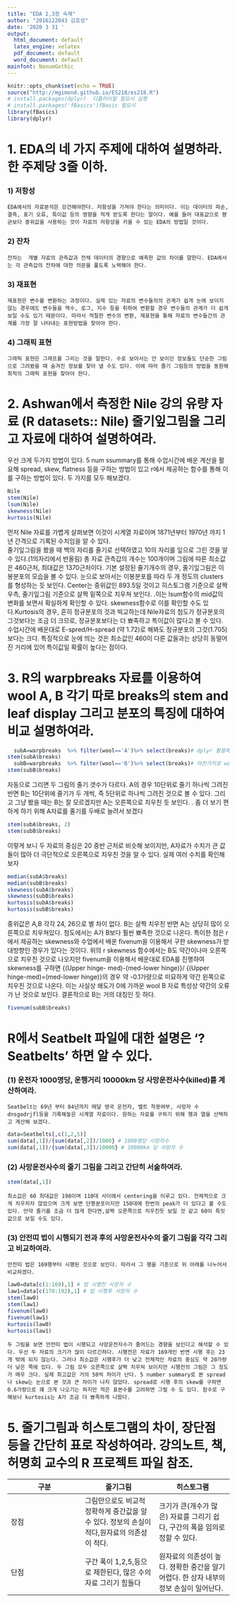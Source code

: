 ---
title: "EDA 2,3장 숙제"
author: "2016122043 김호성"
date: '2020 3 31 '
output:
  html_document: default
  latex_engine: xelatex
  pdf_document: default
  word_document: default
mainfont: NanumGothic
---
```{r setup, include=FALSE}
knitr::opts_chunk$set(echo = TRUE)
source("http://mgimond.github.io/ES218/es218.R")
# install.packages(dplyr)  디플라이알 필요시 실행
# install.packages('fBasics')fBasic 필요시
library(fBasics)
library(dplyr)
```

# 1. EDA의 네 가지 주제에 대하여 설명하라. 한 주제당 3줄 이하.
###    1) 저항성
    EDA에서의 자료분석은 강건해야한다. 저항성을 가져야 한다는 의미이다. 이는 데이터의 파손, 결측, 표기 오류, 특이값 등의 영향을 적게 받도록 한다는 말이다. 예를 들어 대표값으로 평균보다 중위값을 사용하는 것이 자료의 저항성을 키울 수 있는 EDA의 방법일 것이다.
###     2) 잔차 
    잔차는  개별 자료의 관측값과 전체 데이터의 경향으로 예측한 값의 차이를 말한다. EDA에서는 각 관측갑의 잔차에 대한 의문을 풀도록 노력해야 한다. 
###     3) 재표현
    재표현은 변수를 변환하는 과정이다. 실제 있는 자료의 변수들의의 관계가 쉽게 눈에 보이지 않는 경우에도 변수들을 역수, 로그, 지수 등을 취하여 변환할 경우 변수들의 관계가 더 쉽게 보일 수도 있기 때문이다. 따라서 적절한 변수의 변환, 재표현을 통해 자료의 변수들간의 관계를 가장 잘 나타내는 표현방법을 찾아야 한다.
###     4) 그래픽 표현
    그래픽 표현은 그래프를 그리는 것을 말한다. 수로 보아서는 안 보이던 정보들도 단순한 그림으로 그려봤을 때 숨겨진 정보를 찾아 낼 수도 있다. 이에 따라 줄기 그림등의 방법을 동원해 최적의 그래픽 표현을 찾아야 한다.
    
#  2. Ashwan에서 측정한 Nile 강의 유량 자료 (R datasets:: Nile) 줄기잎그림을 그리고 자료에 대하여 설명하여라.

우선 크게 두가지 방법이 있다. 5 num ssummary를 통해 수업시간에 배운 계산을 활요해 spread, skew, flatness 등을 구하는 방법이 있고 r에서 제공하는 함수를 통해 이를 구하는 방법이 있다. 두 가지를 모두 해보겠다.
```{r Nile stem-leaf graph explanation}
Nile
stem(Nile)
lsum(Nile)
skewness(Nile)
kurtosis(Nile)
```
  먼저 Nile 자료를 가볍게 살펴보면 이것이 시계열 자료이며 1871년부터 1970년 까지 1년 간격으로 기록된 수치임을 알 수 있다.   
  줄기잎그림을 봤을 때 백의 자리를 줄기로 선택하였고 10의 자리를 잎으로 그린 것을 알 수 있다.(1의자리에서 반올림) 총 자료 관측갑의 개수는 100개이며 그림에 따른 최소값은 460근처, 최대값은 1370근처이다. 기본 설정된 줄기개수의 경우, 줄기잎그림은 이봉분포의 모습을 볼 수 있다. 눈으로 보아서는 이봉분포를 따라 두 개 정도의 clusters 를  형성하는 듯 보인다. Center는 중위값인 893.5일 것이고 히스토그램 기준으로 살짝 우측, 줄기잎그림 기준으로 살짝 밑쪽으로 치우쳐 보인다. .이는 lsum함수의 mid값의 변화를 보면서 확실하게 확인할 수 있다. skewness함수로 이를 확인할 수도 있다.Kurtosis의 경우, 흔히 정규분포의 것과 빅교하는데 Nile자료의 첨도가 정규분포의 그것보다는 조금 더 크므로, 정규분포보다는 더 뾰족하고 특이값이 많다고 볼 수 있다. 수업시간에 배운대로 E-spred/H-spread (약 1.72)로 해봐도 정규분포의 그것(1.705)보다는 크다.  특징적으로 눈에 띄는 것은 최소값인 460이 다른 값들과는 상당히 동떨어진 거리에 있어 특이값일 확률이 높다는 점이다.

# 3. R의 warpbreaks 자료를 이용하여 wool A, B 각기 따로 breaks의 stem and leaf display 그리고 분포의 특징에 대하여 비교 설명하여라.

```{r warpbreaks}
  subA=warpbreaks  %>% filter(wool=='A')%>% select(breaks)# dplyr 활용해서 warpbreaks에서 wool A의 breaks자료 분리 한것
stem(subA$breaks)
  subB=warpbreaks  %>% filter(wool=='B')%>% select(breaks)# 마찬가지로 wool B자료 분리 한 것
stem(subB$breaks)
```
자동으로 그리면 두 그림의 줄기 갯수가 다르다. A의 경우 10단위로 줄기 하나씩 그려진 반면 B는 10단위에 줄기가 두 개씩, 즉 5단위로 하나씩 그려진 것으로 볼 수 있다. 그리고 그냥 봤을 때는 B는 잘 모르겠지만 A는 오른쪽으로 치우친 듯 보인다. . 
 좀 더 보기 편하게 하기 위해 A자료를 줄기를 두배로 늘려서 보겠다

```{r subA stem*2}
stem(subA$breaks, 2)
stem(subB$breaks)

```
  이렇게 보니 두 자료의 중심은 20 중반 근처로 비슷해 보이지만, A자료가 수치가 큰 값들이 많아 더 극단적으로 오른쪽으로 치우친 것을 알 수 있다.
  실제 여러 수치를 확인해보자
```{r}
median(subA$breaks)
median(subB$breaks)
skewness(subA$breaks)
skewness(subB$breaks)
kurtosis(subA$breaks)
kurtosis(subB$breaks)

``` 
중위값은 A,B 각각 24, 26으로 별 차이 없다. B는 살짝 치우친 반면 A는 상당히 많이 오른쪽으로 치우쳐있다. 첨도에서는 A가 B보다 훨씬 뾰족한 것으로 나온다.
특이한 점은 r에서 제공하는 skewness와 수업에서 배운 fivenum을 이용해서 구한 skewness가 받대방향인 경우가 있다는 것이다. 위의 r skewness 함수에서는 B도 약간이나마 오른쪽으로 치우친 것으로 나오지만 fivenum을 이용해서 배운대로 EDA를 진행하여 skewness를 구하면 {(Upper hinge- med)-(med-lower hinge)}/ {(Upper hinge-med)=(med-lower hinge)}의 경우 약 -0.1가량으로 미묘하게 약간 왼쪽으로 치우친 것으로 나온다. 이는 사실상 왜도가 0에 가까운 wool B 자료 특성상 약간의 오류가 난 것으로 보인다. 결론적으로 B는 거의 대칭인 듯 하다.
```{r}

fivenum(subB$breaks)
```

# R에서 Seatbelt 파일에 대한 설명은 ‘?Seatbelts’ 하면 알 수 있다.
### (1) 운전자 1000명당, 운행거리 10000km 당 사망운전사수(killed)를 계산하여라.

    Seatbelt는 69년 부터 84년까지 매달 영국 운전자, 벨트 착용여부, 사망자 수 dnsgodrjfl등을 기록해놓은 시계열 자료이다. 원하는 자료를 구하기 위해 행과 열을 선택하고 계산해 보겠다.
```{r}
data=Seatbelts[,c(1,2,5)] 
sum(data[,1])/{sum(data[,2])/1000} # 1000명당 사망자수
sum(data[,1])/{sum(data[,3])/10000} # 10000km 당 사망자 수
```
    
### (2) 사망운전사수의 줄기 그림을 그리고 간단히 서술하여라.
```{r}
stem(data[,1])
```
    최소값은 60 최대값은 198이며 110대 사이에서 centering을 이루고 있다. 전체적으로 크게 치우치자 않았으며 크게 보면 단봉분포이지만 150대에 한번의 peak가 더 있다고 볼 수도 있다. 만약 줄기를 조금 더 많게 한다면,살짝 오른쪽으로 치우친듯 보일 것 같고 60이 특잇값으로 보일 수도 있다. 

### (3) 안전띠 법이 시행되기 전과 후의 사망운전사수의 줄기 그림을 각각 그리고 비교하여라.
    안전띠 법은 169행부터 시행된 것으로 보인다. 따라서 그 행을 기준으로 위 아래를 나누어서 비교하겠다.
```{r}
law0=data[c(1:169),1] # 법 시행전 사망자 수 
law1=data[c(170:192),1] # 법 시행후 사망자 수
stem(law0)
stem(law1)
fivenum(law0)
fivenum(law1)
kurtosis(law0)
kurtosis(law1)

```
    두 그림을 보면 안전띠 법이 시행되고 사망운전자수가 줄어드는 경향을 보인다고 해석할 수 있다. 우선 두 자료의 크기가 많이 다르긴하다. 시행전은 자료가 169개인 반면 시행 후는 23개 밖에 되지 않는다. 그러나 최소값은 시행후가 더 낮고 전체적인 자료의 중심도 약 20가량 더 낮은 쪽에 있다. 두 그림 모두 오른쪽으로 살짝 치우쳐 보이지만 시행전의 그림은 그 정도가 매우 크다. 실제 최고값은 거의 50씩 차이가 난다. 5 number summary로 본 spread나 skew는 눈으로 본 것과 큰 차이가 나지 않았다. spread로 시행 후의 skew를 구하면 0.6가량으로 꽤 크게 나오기는 하지만 적은 표본수를 고려하면 그럴 수 도 있다. 함수로 구해보나 kurtosis는 A가 조금 더 뾰족하게 나왔다. 

# 5. 줄기그림과 히스토그램의 차이, 장단점 등을 간단히 표로 작성하여라. 강의노트, 책, 허명회 교수의 R 프로젝트 파일 참조.
구분 | 줄기그림 | 히스토그램
-- | -- | --
장점 | 그림만으로도 비교적 정확하게 중간값을 알 수 있다. 정보의 손실이 적다,원자료의 의존성이 적다. | 크기가 큰(개수가 많은) 자료를 그리기 쉽다, 구간의 폭을 임의로 정할 수 있다.
단점 | 구간 폭이 1,2,5,등으로 제한된다, 많은 수의 자료 그리기 힘들다 | 원자료의 의존성이 높다. 졍확한 중간을 알기 어렵다. 한 상자 내부의 정보 손실이 일어난다.
    